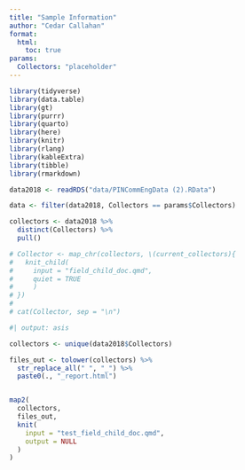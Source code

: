 ```yaml
---
title: "Sample Information"
author: "Cedar Callahan"
format:
  html:
    toc: true
params:
  Collectors: "placeholder"
---
```


```r
library(tidyverse)
library(data.table)
library(gt)
library(purrr)
library(quarto)
library(here)
library(knitr)
library(rlang)
library(kableExtra)
library(tibble)
library(rmarkdown)

data2018 <- readRDS("data/PINCommEngData (2).RData")

data <- filter(data2018, Collectors == params$Collectors)
```

```r
collectors <- data2018 %>%
  distinct(Collectors) %>%
  pull()
```

```r
# Collector <- map_chr(collectors, \(current_collectors){
#   knit_child(
#     input = "field_child_doc.qmd",
#     quiet = TRUE
#     )
# })
# 
# cat(Collector, sep = "\n")
```

```r
#| output: asis

collectors <- unique(data2018$Collectors)

files_out <- tolower(collectors) %>% 
  str_replace_all(" ", "_") %>% 
  paste0(., "_report.html")


map2(
  collectors, 
  files_out,
  knit(
    input = "test_field_child_doc.qmd", 
    output = NULL
  )
)
```


